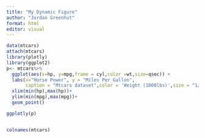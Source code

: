```yaml
---
title: "My Dynamic Figure"
author: "Jordan Greenhut"
format: html
editor: visual
---
```


```r
data(mtcars)
attach(mtcars)
library(plotly)
library(ggplot2)
p<- mtcars%>%
  ggplot(aes(x=hp, y=mpg,frame = cyl,color =wt,size=qsec)) +
  labs(x="Horse Power", y = "Miles Per Gallon", 
       caption = "Mtcars dataset",color = 'Weight (1000lbs)',size = "1/4 mile time")+
  xlim(min(hp),max(hp))+
  ylim(min(mpg),max(mpg))+
  geom_point()

ggplotly(p)


colnames(mtcars)

```
